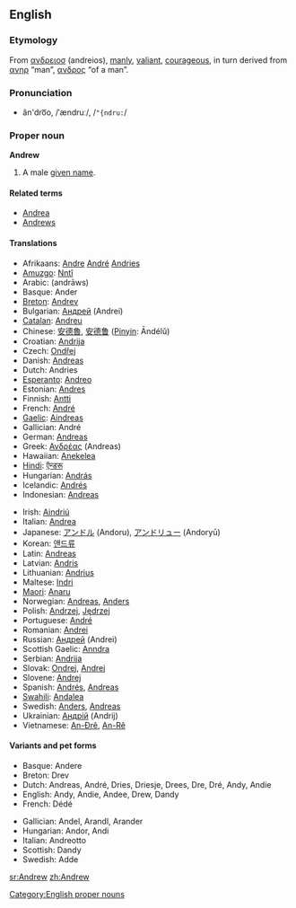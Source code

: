 ==English==

===Etymology===
From {{Gr.}} [[ανδρειοσ]] (andreios), [[manly]], [[valiant]], [[courageous]], in turn derived from [[ ανηρ]] “man”, [[ανδρος]] “of a man”.

===Pronunciation===
*ăn'dro͞o, /ˈændruː/, /<tt>"{ndru:</tt>/

===Proper noun===
[[Category:English proper nouns]]
'''Andrew'''

# A male [[given name]].

====Related terms====
*[[Andrea]] {{italbrac|feminine}}
*[[Andrews]] {{italbrac|surname}}

====Translations====
{{top}}
*Afrikaans: [[Andre]] [[André]] [[Andries]]
*[[Amuzgo]]: [[Nntî]]
*Arabic: {{ARchar|[[اندراوس]]}} (andrāws)
*Basque: Ander
*[[Breton]]: [[Andrev]]
*Bulgarian: [[Андрей]] (Andrei)
*[[Catalan]]: [[Andreu]]
*Chinese: [[安德魯]], [[安德鲁]] ([[Pinyin]]: Āndélǔ)
*Croatian: [[Andrija]]
*Czech: [[Ondřej]]
*Danish: [[Andreas#Danish|Andreas]]
*Dutch: Andries
*[[Esperanto]]: [[Andreo]]
*Estonian: [[Andres]]
*Finnish: [[Antti]]
*French: [[André#French|André]]
*[[Gaelic]]: [[Aindreas]]
*Gallician: André
*German: [[Andreas#German|Andreas]]
*Greek: [[Ανδρέας]] (Andreas)
*Hawaiian: [[Anekelea]]
*[[Hindi]]: [[ऍन्डरू]]
*Hungarian: [[András]]
*Icelandic: [[Andrés#Icelandic|Andrés]]  
*Indonesian: [[Andreas]]
{{mid}}
*Irish: [[Aindriú]]
*Italian: [[Andrea#Italian|Andrea]]
*Japanese: [[アンドル]] (Andoru), [[アンドリュー]] (Andoryū)
*Korean: [[앤드류]]
*Latin: [[Andreas#Latin|Andreas]] {{m}}
*Latvian: [[Andris]]
*Lithuanian: [[Andrius]]
*Maltese: [[Indri]]
*[[Maori]]: [[Anaru]]
*Norwegian: [[Andreas#Norwegian|Andreas]], [[Anders#Norwegian|Anders]]
*Polish: [[Andrzej]], [[Jędrzej]] {{italbrac|old Polish}}
*Portuguese: [[André#Portuguese|André]]
*Romanian: [[Andrei]]
*Russian: [[Андрей]] (Andrei)
*Scottish Gaelic: [[Anndra]]
*Serbian: [[Andrija]]
*Slovak: [[Ondrej]], [[Andrej#Slovak|Andrej]]
*Slovene: [[Andrej#Slovene|Andrej]]
*Spanish: [[Andrés#Spanish|Andrés]], [[Andreas#Spanish|Andreas]]
*[[Swahili]]: [[Andalea]]
*Swedish: [[Anders#Swedish|Anders]], [[Andreas#Swedish|Andreas]]
*Ukrainian: [[Андрiй]] (Andrij)
*Vietnamese: [[An-Đrê]], [[An-Rê]]
{{bottom}}

====Variants and pet forms====
{{top}}
*Basque: Andere
*Breton: Drev
*Dutch: Andreas, André, Dries, Driesje, Drees, Dre, Dré, Andy, Andie
*English: Andy, Andie, Andee, Drew, Dandy
*French: Dédé
{{mid}}
*Gallician: Andel, Arandl, Arander
*Hungarian: Andor, Andi
*Italian: Andreotto
*Scottish: Dandy
*Swedish: Adde
{{mid}}

{{bottom}}
[[sr:Andrew]]
[[zh:Andrew]]